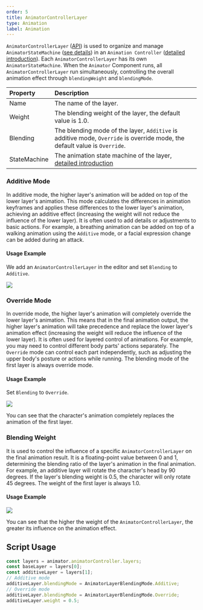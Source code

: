 ```yaml
---
order: 5
title: AnimatorControllerLayer
type: Animation
label: Animation
---
```


`AnimatorControllerLayer` ([API](/apis/core/#AnimatorControllerLayer)) is used to organize and manage `AnimatorStateMachine` ([see details](/docs/animation/state-machine/)) in an `Animation Controller` ([detailed introduction](/docs/animation/animatorController)). Each `AnimatorControllerLayer` has its own `AnimatorStateMachine`. When the `Animator` Component runs, all `AnimatorControllerLayer` run simultaneously, controlling the overall animation effect through `blendingWeight` and `blendingMode`.

| Property     | Description                                                                           |
| :------- | :--------------------------------------------------------------------------------- |
| Name     | The name of the layer.                                                                       |
| Weight   | The blending weight of the layer, the default value is 1.0.                                                    |
| Blending | The blending mode of the layer, `Additive` is additive mode, `Override` is override mode, the default value is `Override`. |
| StateMachine | The animation state machine of the layer, [detailed introduction](/docs/animation/state-machine/) |

### Additive Mode
In additive mode, the higher layer's animation will be added on top of the lower layer's animation. This mode calculates the differences in animation keyframes and applies these differences to the lower layer's animation, achieving an additive effect (increasing the weight will not reduce the influence of the lower layer). It is often used to add details or adjustments to basic actions. For example, a breathing animation can be added on top of a walking animation using the `Additive` mode, or a facial expression change can be added during an attack.

#### Usage Example
We add an `AnimatorControllerLayer` in the editor and set `Blending` to `Additive`.

<Image src="https://mdn.alipayobjects.com/huamei_3zduhr/afts/img/A*JyqiQ6kvqBcAAAAAAAAAAAAADsJ_AQ/original" />

### Override Mode
In override mode, the higher layer's animation will completely override the lower layer's animation. This means that in the final animation output, the higher layer's animation will take precedence and replace the lower layer's animation effect (increasing the weight will reduce the influence of the lower layer). It is often used for layered control of animations. For example, you may need to control different body parts' actions separately. The `Override` mode can control each part independently, such as adjusting the upper body's posture or actions while running.
<Callout type="info">
The blending mode of the first layer is always override mode.
</Callout>

#### Usage Example
Set `Blending` to `Override`.

<Image src="https://mdn.alipayobjects.com/huamei_3zduhr/afts/img/A*5TfbQJjPZDMAAAAAAAAAAAAADsJ_AQ/original" />

You can see that the character's animation completely replaces the animation of the first layer.

### Blending Weight
It is used to control the influence of a specific `AnimatorControllerLayer` on the final animation result. It is a floating-point value between 0 and 1, determining the blending ratio of the layer's animation in the final animation. For example, an additive layer will rotate the character's head by 90 degrees. If the layer's blending weight is 0.5, the character will only rotate 45 degrees.
<Callout type="info">
The weight of the first layer is always 1.0.
</Callout>

#### Usage Example
<Image src="https://mdn.alipayobjects.com/huamei_3zduhr/afts/img/A*HSxgTZIDqQ0AAAAAAAAAAAAADsJ_AQ/original" />

You can see that the higher the weight of the `AnimatorControllerLayer`, the greater its influence on the animation effect.

## Script Usage

```typescript
const layers = animator.animatorController.layers;
const baseLayer = layers[0];
const additiveLayer = layers[1];
// Additive mode
additiveLayer.blendingMode = AnimatorLayerBlendingMode.Additive;
// Override mode
additiveLayer.blendingMode = AnimatorLayerBlendingMode.Override;
additiveLayer.weight = 0.5;
```